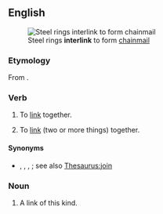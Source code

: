 ==English==
[[Image:Baidana rings.JPG|thumb|right|Steel rings '''interlink''' to form [[chainmail]]]]

===Etymology===
From {{prefix|en|inter|link}}.

===Verb===
{{en-verb}}

# {{lb|en|intransitive}} To [[link]] together.
# {{lb|en|transitive}} To [[link]] (two or more things) together.

====Synonyms====
* {{sense|to link two or more things together}} {{l|en|affix}}, {{l|en|attach}}, {{l|en|join}}, {{l|en|put together}}; see also [[Thesaurus:join]]

===Noun===
{{en-noun}}

# A link of this kind.